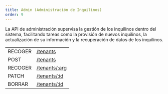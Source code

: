 ```yaml
---
title: Admin (Administración de Inquilinos)
order: 9
---
```



La API de administración supervisa la gestión de los inquilinos dentro del sistema, facilitando tareas como la provisión de nuevos inquilinos, la actualización de su información y la recuperación de datos de los inquilinos.

<EndpointsTable title="Endpoints">

|         |                                                 |
| ------- | ----------------------------------------------- |
| RECOGER | [/tenants](../get-all-tenants.api.mdx)          |
| POST    | [/tenants](../create-tenant.api.mdx)            |
| RECOGER | [/tenants/:arg](../retrieve-a-tenant.api.mdx)   |
| PATCH   | [/tenants/:id](../update-a-tenant.api.mdx)      |
| BORRAR  | [/tenants/:id](../soft-delete-a-tenant.api.mdx) |

</EndpointsTable>
